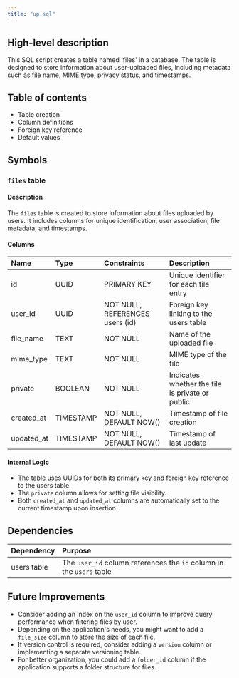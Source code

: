 ```yaml
---
title: "up.sql"
---
```


## High-level description
This SQL script creates a table named 'files' in a database. The table is designed to store information about user-uploaded files, including metadata such as file name, MIME type, privacy status, and timestamps.

## Table of contents
- Table creation
- Column definitions
- Foreign key reference
- Default values

## Symbols

### `files` table
#### Description
The `files` table is created to store information about files uploaded by users. It includes columns for unique identification, user association, file metadata, and timestamps.

#### Columns
| Name | Type | Constraints | Description |
|:-----|:-----|:------------|:------------|
| id | UUID | PRIMARY KEY | Unique identifier for each file entry |
| user_id | UUID | NOT NULL, REFERENCES users (id) | Foreign key linking to the users table |
| file_name | TEXT | NOT NULL | Name of the uploaded file |
| mime_type | TEXT | NOT NULL | MIME type of the file |
| private | BOOLEAN | NOT NULL | Indicates whether the file is private or public |
| created_at | TIMESTAMP | NOT NULL, DEFAULT NOW() | Timestamp of file creation |
| updated_at | TIMESTAMP | NOT NULL, DEFAULT NOW() | Timestamp of last update |

#### Internal Logic
- The table uses UUIDs for both its primary key and foreign key reference to the users table.
- The `private` column allows for setting file visibility.
- Both `created_at` and `updated_at` columns are automatically set to the current timestamp upon insertion.

## Dependencies
| Dependency | Purpose |
|:-----------|:--------|
| users table | The `user_id` column references the `id` column in the `users` table |

## Future Improvements
- Consider adding an index on the `user_id` column to improve query performance when filtering files by user.
- Depending on the application's needs, you might want to add a `file_size` column to store the size of each file.
- If version control is required, consider adding a `version` column or implementing a separate versioning table.
- For better organization, you could add a `folder_id` column if the application supports a folder structure for files.